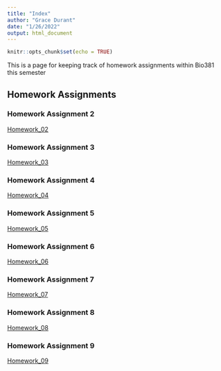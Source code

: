 ```yaml
---
title: "Index"
author: "Grace Durant"
date: "1/26/2022"
output: html_document
---
```


```r
knitr::opts_chunk$set(echo = TRUE)
```

This is a page for keeping track of homework assignments within Bio381 this semester 

## Homework Assignments

### Homework Assignment 2
[Homework_02](Homework_02.html)  

### Homework Assignment 3
[Homework_03](Homework_03.html) 

### Homework Assignment 4
[Homework_04](Homework_04.html)

### Homework Assignment 5
[Homework_05](Homework_05.html) 

### Homework Assignment 6
[Homework_06](Homework_06.html)  

### Homework Assignment 7
[Homework_07](Homework_07.html) 

### Homework Assignment 8
[Homework_08](Homework_08.html)  

### Homework Assignment 9
[Homework_09](Homework_09.html)





